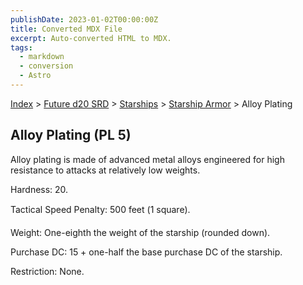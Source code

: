 ```yaml
---
publishDate: 2023-01-02T00:00:00Z
title: Converted MDX File
excerpt: Auto-converted HTML to MDX.
tags:
  - markdown
  - conversion
  - Astro
---
```


[Index](-index) > [Future d20 SRD](future-d20-srd-index) > [Starships](future-d20-srd-starships-index) > [Starship Armor](future-d20-srd-starships-starship-armor-index) > Alloy Plating

## Alloy Plating (PL 5)

Alloy plating is made of advanced metal alloys engineered for high resistance to attacks at relatively low weights.

Hardness: 20.

Tactical Speed Penalty: 500 feet (1 square).

Weight: One-eighth the weight of the starship (rounded down).

Purchase DC: 15 + one-half the base purchase DC of the starship.

Restriction: None.
